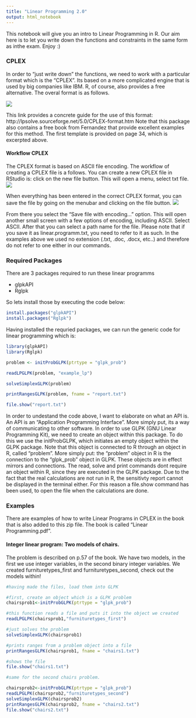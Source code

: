 ```yaml
---
title: "Linear Programming 2.0"
output: html_notebook
---
```


This notebook will give you an intro to Linear Programming in R. Our aim here is to let you write down the functions and constraints in the same form as inthe exam. Enjoy :)
<p></p><p></p>
<h3> CPLEX </h3>
In order to "just write down" the functions, we need to work with a particular format which is the "CPLEX". Its based on a more complicated engine that is used by big companies like IBM. R, of course, also provides a free alternative. The overal format is as follows.

![](figures/cplexformat.png)

This link provides a concrete guide for the use of this format:
http://lpsolve.sourceforge.net/5.0/CPLEX-format.htm
Note that this package also contains a free book from Fernandez that provide excellent examples for this method. The first template is provided on page 34, which is excerpted above.

<h4> Workflow CPLEX </h4>

The CPLEX format is based on ASCII file encoding. The workflow of creating a CPLEX file is a follows. You can create a new CPLEX file in RStudio is: click on the new file button. This will open a menu, select txt file. 
![](figures/openfile.png)

When everything has been entered in the correct CPLEX format, you can save the file by going on the menubar and clicking on the file button. 
![](figures/savefile.png)

From there you select the "Save file with encoding..." option. This will open another small screen with a few options of encoding, including ASCII. Select ASCII. After that you can select a path name for the file. Please note that if you save it as linear.programm.txt, you need to refer to it as such. In the examples above we used no extension (.txt, .doc, .docx, etc..) and therefore do not refer to one either in our commands.


<h3> Required Packages </h3>
There are 3 packages required to run these linear programms

<ul>
<li>glpkAPI</li>
<li>Rglpk</il>
</ul>

So lets install those by executing the code below:
```r
install.packages("glpkAPI")
install.packages("Rglpk")
```

Having installed the requried packages, we can run the generic code for linear programming which is:
```r
library(glpkAPI)
library(Rglpk)

problem <- initProbGLPK(ptrtype = "glpk_prob")

readLPGLPK(problem, "example_lp")

solveSimplexGLPK(problem)

printRangesGLPK(problem, fname = "report.txt")

file.show("report.txt")

```

In order to undestand the code above, I want to elaborate on what an API is. An API is an "Application Programming Interface". More simply put, its a way of communicating to other software. In order to use GLPK (GNU Linear Programming Kit), we need to create an object within this package. To do this we use the initProbGLPK, which initiates an empty object within the GLPK package. Note that this object is connected to R through an object in R, called "problem". More simply put: the "problem" object in R is the connection to the "glpk_prob" object in GLPK. These objects are in effect mirrors and connections. The read, solve and print commands dont require an object within R, since they are executed in the GLPK package.  Due to the fact that the real calculations are not run in R, the sensitivty report cannot be displayed in the terminal either. For this reason a file.show command has been used, to open the file when the calculations are done. 

<h3> Examples </h3>

There are examples of how to write Linear Programs in CPLEX in the book that is also added to this zip file. The book is called "Linear Programming.pdf".


<h4>Integer linear program: Two models of chairs.</h4>

The problem is described on p.57 of the book.
We have two models, in the first  we use integer variables, in the second binary integer variables.
We created furnituretypes_first and furnituretypes_second, check out the models within!

```r
#having made the files, load them into GLPK

#first, create an object which is a GLPK problem
chairsprob1<-initProbGLPK(ptrtype = "glpk_prob")

#this function reads a file and puts it into the object we created
readLPGLPK(chairsprob1,"furnituretypes_first")

#just solves the problem
solveSimplexGLPK(chairsprob1)

#prints ranges from a problem object into a file
printRangesGLPK(chairsprob1, fname = "chairs1.txt")

#shows the file
file.show("chairs1.txt")

#same for the second chairs problem.

chairsprob2<-initProbGLPK(ptrtype = "glpk_prob")
readLPGLPK(chairsprob2,"furnituretypes_second")
solveSimplexGLPK(chairsprob2)
printRangesGLPK(chairsprob2, fname = "chairs2.txt")
file.show("chairs2.txt")
```

